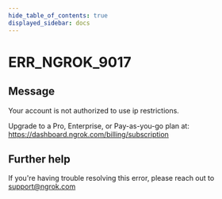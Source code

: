 ```yaml
---
hide_table_of_contents: true
displayed_sidebar: docs
---
```



# ERR_NGROK_9017

## Message

Your account is not authorized to use ip restrictions.

Upgrade to a Pro, Enterprise, or Pay-as-you-go plan at: https://dashboard.ngrok.com/billing/subscription

<ErrorDetails error="err_ngrok_9017" />

## Further help

If you're having trouble resolving this error, please reach out to [support@ngrok.com](mailto:support@ngrok.com?subject=Help%20with%20ERR_NGROK_9017)
